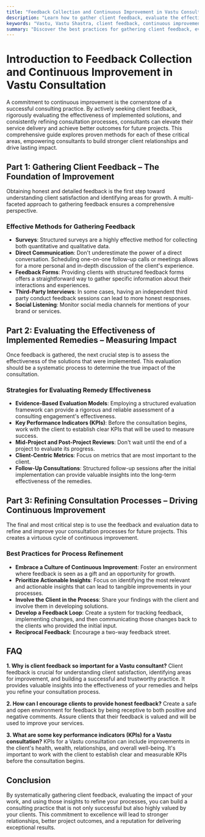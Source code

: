 ```yaml
---
title: "Feedback Collection and Continuous Improvement in Vastu Consultation"
description: "Learn how to gather client feedback, evaluate the effectiveness of Vastu remedies, and refine your consultation process for better outcomes in future projects."
keywords: "Vastu, Vastu Shastra, client feedback, continuous improvement, Vastu consultation, Vastu remedies, consultation process, client satisfaction"
summary: "Discover the best practices for gathering client feedback, evaluating the effectiveness of Vastu remedies, and continuously improving your consultation process. This guide provides a framework for building a successful and client-centric Vastu practice."
---
```


# Introduction to Feedback Collection and Continuous Improvement in Vastu Consultation

A commitment to continuous improvement is the cornerstone of a successful consulting practice. By actively seeking client feedback, rigorously evaluating the effectiveness of implemented solutions, and consistently refining consultation processes, consultants can elevate their service delivery and achieve better outcomes for future projects. This comprehensive guide explores proven methods for each of these critical areas, empowering consultants to build stronger client relationships and drive lasting impact.

## Part 1: Gathering Client Feedback – The Foundation of Improvement

Obtaining honest and detailed feedback is the first step toward understanding client satisfaction and identifying areas for growth. A multi-faceted approach to gathering feedback ensures a comprehensive perspective.

### Effective Methods for Gathering Feedback

-   **Surveys**: Structured surveys are a highly effective method for collecting both quantitative and qualitative data.
-   **Direct Communication**: Don't underestimate the power of a direct conversation. Scheduling one-on-one follow-up calls or meetings allows for a more personal and in-depth discussion of the client's experience.
-   **Feedback Forms**: Providing clients with structured feedback forms offers a straightforward way to gather specific information about their interactions and experiences.
-   **Third-Party Interviews**: In some cases, having an independent third party conduct feedback sessions can lead to more honest responses.
-   **Social Listening**: Monitor social media channels for mentions of your brand or services.

## Part 2: Evaluating the Effectiveness of Implemented Remedies – Measuring Impact

Once feedback is gathered, the next crucial step is to assess the effectiveness of the solutions that were implemented. This evaluation should be a systematic process to determine the true impact of the consultation.

### Strategies for Evaluating Remedy Effectiveness

-   **Evidence-Based Evaluation Models**: Employing a structured evaluation framework can provide a rigorous and reliable assessment of a consulting engagement's effectiveness.
-   **Key Performance Indicators (KPIs)**: Before the consultation begins, work with the client to establish clear KPIs that will be used to measure success.
-   **Mid-Project and Post-Project Reviews**: Don't wait until the end of a project to evaluate its progress.
-   **Client-Centric Metrics**: Focus on metrics that are most important to the client.
-   **Follow-Up Consultations**: Structured follow-up sessions after the initial implementation can provide valuable insights into the long-term effectiveness of the remedies.

## Part 3: Refining Consultation Processes – Driving Continuous Improvement

The final and most critical step is to use the feedback and evaluation data to refine and improve your consultation processes for future projects. This creates a virtuous cycle of continuous improvement.

### Best Practices for Process Refinement

-   **Embrace a Culture of Continuous Improvement**: Foster an environment where feedback is seen as a gift and an opportunity for growth.
-   **Prioritize Actionable Insights**: Focus on identifying the most relevant and actionable insights that can lead to tangible improvements in your processes.
-   **Involve the Client in the Process**: Share your findings with the client and involve them in developing solutions.
-   **Develop a Feedback Loop**: Create a system for tracking feedback, implementing changes, and then communicating those changes back to the clients who provided the initial input.
-   **Reciprocal Feedback**: Encourage a two-way feedback street.

## FAQ

**1. Why is client feedback so important for a Vastu consultant?**
Client feedback is crucial for understanding client satisfaction, identifying areas for improvement, and building a successful and trustworthy practice. It provides valuable insights into the effectiveness of your remedies and helps you refine your consultation process.

**2. How can I encourage clients to provide honest feedback?**
Create a safe and open environment for feedback by being receptive to both positive and negative comments. Assure clients that their feedback is valued and will be used to improve your services.

**3. What are some key performance indicators (KPIs) for a Vastu consultation?**
KPIs for a Vastu consultation can include improvements in the client's health, wealth, relationships, and overall well-being. It's important to work with the client to establish clear and measurable KPIs before the consultation begins.

## Conclusion

By systematically gathering client feedback, evaluating the impact of your work, and using those insights to refine your processes, you can build a consulting practice that is not only successful but also highly valued by your clients. This commitment to excellence will lead to stronger relationships, better project outcomes, and a reputation for delivering exceptional results.
